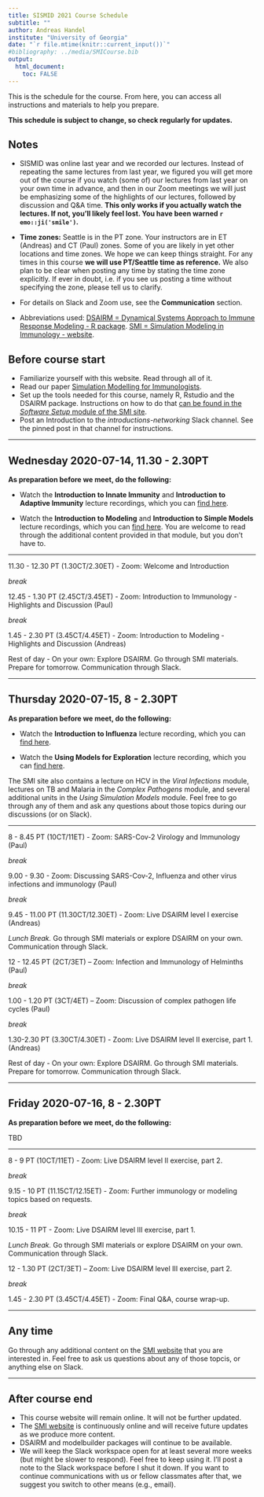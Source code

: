 ```yaml
---
title: SISMID 2021 Course Schedule
subtitle: ""
author: Andreas Handel
institute: "University of Georgia"
date: "`r file.mtime(knitr::current_input())`"
#bibliography: ../media/SMICourse.bib
output: 
  html_document:
    toc: FALSE
---
```


This is the schedule for the course. From here, you can access all instructions and materials to help you prepare. 

**This schedule is subject to change, so check regularly for updates.**

## Notes

* SISMID was online last year and we recorded our lectures. Instead of repeating the same lectures from last year, we figured you will get more out of the course if you watch (some of) our lectures from last year on your own time in advance, and then in our Zoom meetings we will just be emphasizing some of the highlights of our lectures, followed by discussion and Q&A time. **This only works if you actually watch the lectures. If not, you'll likely feel lost. You have been warned `r emo::ji('smile')`.**


* **Time zones:** Seattle is in the PT zone. Your instructors are in ET (Andreas) and CT (Paul) zones. Some of you are likely in yet other locations and time zones. We hope we can keep things straight. For any times in this course **we will use PT/Seattle time as reference.** We also plan to be clear when posting any time by stating the time zone explicitly. If ever in doubt, i.e. if you see us posting a time without specifying the zone, please tell us to clarify. 

* For details on Slack and Zoom use, see the __Communication__ section.

* Abbreviations used: [DSAIRM = Dynamical Systems Approach to Immune Response Modeling - R package](https://ahgroup.github.io/DSAIRM/). [SMI = Simulation Modeling in Immunology - website](https://andreashandel.github.io/SMIcourse/index.html). 




## Before course start

* Familiarize yourself with this website. Read through all of it.
* Read our paper [Simulation Modelling for Immunologists](https://handelgroup.uga.edu/publication/2020-handel-natrevimm/).
* Set up the tools needed for this course, namely R, Rstudio and the DSAIRM package. Instructions on how to do that [can be found in the _Software Setup_ module of the SMI site](https://andreashandel.github.io/SMIcourse).
* Post an Introduction to the _introductions-networking_ Slack channel. See the pinned post in that channel for instructions.

***


## Wednesday 2020-07-14, 11.30 - 2.30PT

**As preparation before we meet, do the following:**

* Watch the __Introduction to Innate Immunity__ and __Introduction to Adaptive Immunity__ lecture recordings, which you can [find here](https://andreashandel.github.io/SMIcourse/Introduction_to_Immunology.html).

* Watch the __Introduction to Modeling__ and __Introduction to Simple Models__ lecture recordings, which you can [find here](https://andreashandel.github.io/SMIcourse/Introduction_to_Modeling.html). You are welcome to read through the additional content provided in that module, but you don't have to.

***


11.30 - 12.30 PT (1.30CT/2.30ET) - Zoom: Welcome and Introduction 

_break_

12.45 - 1.30 PT (2.45CT/3.45ET) - Zoom: Introduction to Immunology - Highlights and Discussion (Paul)

_break_

1.45 - 2.30 PT (3.45CT/4.45ET) - Zoom: Introduction to Modeling - Highlights and Discussion (Andreas)


Rest of day - On your own: Explore DSAIRM. Go through SMI materials. Prepare for tomorrow. Communication through Slack.  

***

## Thursday 2020-07-15, 8 - 2.30PT

**As preparation before we meet, do the following:**

* Watch the __Introduction to Influenza__ lecture recording, which you can [find here](https://andreashandel.github.io/SMIcourse/Viral_Infections_Immunology.html). 

* Watch the __Using Models for Exploration__ lecture recording, which you can [find here](https://andreashandel.github.io/SMIcourse/Models_for_Exploration.html).


The SMI site also contains a lecture on HCV in the _Viral Infections_ module, lectures on TB and Malaria in the _Complex Pathogens_ module, and several additional units in the _Using Simulation Models_ module. Feel free to go through any of them and ask any questions about those topics during our discussions (or on Slack).

***


8 - 8.45 PT (10CT/11ET) - Zoom: SARS-Cov-2 Virology and Immunology (Paul)

_break_

9.00 - 9.30 - Zoom: Discussing SARS-Cov-2, Influenza and other virus infections and immunology (Paul)

_break_

9.45 - 11.00 PT (11.30CT/12.30ET) - Zoom: Live DSAIRM level I exercise (Andreas) 

_Lunch Break._ Go through SMI materials or explore DSAIRM on your own. Communication through Slack.  

12 - 12.45 PT (2CT/3ET) – Zoom: Infection and Immunology of Helminths (Paul)

_break_

1.00 - 1.20 PT (3CT/4ET) – Zoom: Discussion of complex pathogen life cycles (Paul)

_break_

1.30-2.30 PT (3.30CT/4.30ET) - Zoom: Live DSAIRM level II exercise, part 1. (Andreas)

Rest of day - On your own: Explore DSAIRM. Go through SMI materials. Prepare for tomorrow. Communication through Slack.  

***

## Friday 2020-07-16, 8 - 2.30PT

**As preparation before we meet, do the following:**

TBD


***

8 - 9 PT (10CT/11ET) - Zoom: Live DSAIRM level II exercise, part 2.  

_break_

9.15 - 10 PT (11.15CT/12.15ET) - Zoom: Further immunology or modeling topics based on requests.

_break_

10.15 - 11 PT - Zoom: Live DSAIRM level III exercise, part 1.

_Lunch Break._ Go through SMI materials or explore DSAIRM on your own. Communication through Slack.  

12 - 1.30 PT (2CT/3ET) – Zoom: Live DSAIRM level III exercise, part 2.

_break_

1.45 - 2.30 PT (3.45CT/4.45ET) - Zoom: Final Q&A, course wrap-up. 



***

## Any time

Go through any additional content on the [SMI website](https://andreashandel.github.io/SMIcourse/) that you are interested in. Feel free to ask us questions about any of those topcis, or anything else on Slack.

***


## After course end

* This course website will remain online. It will not be further updated.
* The [SMI website](https://andreashandel.github.io/SMIcourse) is continuously online and will receive future updates as we produce more content.
* DSAIRM and modelbuilder packages will continue to be available.
* We will keep the Slack workspace open for at least several more weeks (but might be slower to respond). Feel free to keep using it. I'll post a note to the Slack workspace before I shut it down. If you want to continue communications with us or fellow classmates after that, we suggest you switch to other means (e.g., email).

